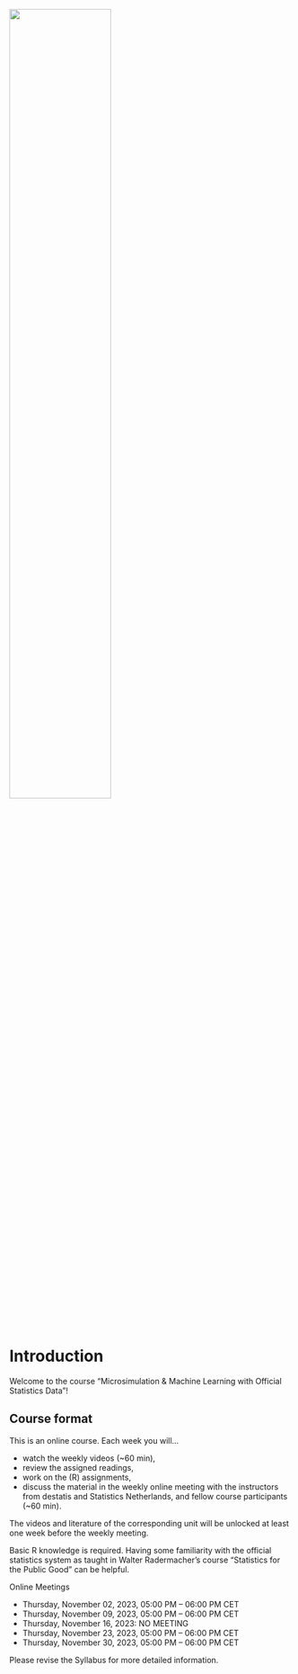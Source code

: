 ![](Logo_BERD_Academy(1).png){width="60%" fig-align="center" fig-alt="https://www.berd-nfdi.de/berd-academy/"}

# Introduction {.unnumbered}

Welcome to the course "Microsimulation & Machine Learning with Official Statistics Data"!

## Course format

This is an online course. Each week you will...

-   watch the weekly videos (\~60 min),
-   review the assigned readings,
-   work on the (R) assignments,
-   discuss the material in the weekly online meeting with the instructors from destatis and Statistics Netherlands, and fellow course participants (\~60 min).

The videos and literature of the corresponding unit will be unlocked at least one week before the weekly meeting.

Basic R knowledge is required. Having some familiarity with the official statistics system as taught in Walter Radermacher's course "Statistics for the Public Good" can be helpful.

Online Meetings

-   Thursday, November 02, 2023, 05:00 PM -- 06:00 PM CET
-   Thursday, November 09, 2023, 05:00 PM -- 06:00 PM CET
-   Thursday, November 16, 2023: NO MEETING
-   Thursday, November 23, 2023, 05:00 PM -- 06:00 PM CET
-   Thursday, November 30, 2023, 05:00 PM -- 06:00 PM CET

Please revise the Syllabus for more detailed information.
